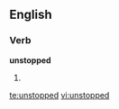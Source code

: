 ==English==

===Verb===
'''unstopped'''

# {{past of|[[unstop]]}}

[[te:unstopped]]
[[vi:unstopped]]